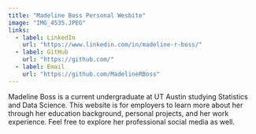 ```yaml
---
title: "Madeline Boss Personal Wesbite"
image: "IMG_4535.JPEG"
links:
  - label: LinkedIn
    url: "https://www.linkedin.com/in/madeline-r-boss/"
  - label: GitHub
    url: "https://github.com/"
  - label: Email
    url: "https://github.com/MadelineRBoss"
---
```


Madeline Boss is a current undergraduate at UT Austin studying Statistics and Data Science. This website is for employers to learn more about her through her education background, personal projects, and her work experience. Feel free to explore her professional social media as well.
